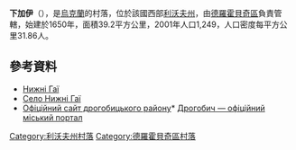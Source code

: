 {{coord|49|20|51|N|23|40|36|E|scale:100000|display=title}}

'''下加伊'''（{{lang-uk|Нижні Гаї}}），是[[烏克蘭|烏克蘭]]的村落，位於該國西部[[利沃夫州|利沃夫州]]，由[[德羅霍貝奇區|德羅霍貝奇區]]負責管轄，始建於1650年，面積39.2平方公里，2001年人口1,249，人口密度每平方公里31.86人。

==參考資料==
*[http://gska2.rada.gov.ua/pls/z7502/A005?rf7571=42958 Нижні Гаї]{{dead link|date=2017年11月 |bot=InternetArchiveBot |fix-attempted=yes }}
* [http://gska2.rada.gov.ua/pls/z7502/A005?rdat1=21.06.2006&rf7571=19447 Село Нижні Гаї]{{dead link|date=2017年11月 |bot=InternetArchiveBot |fix-attempted=yes }}
* [https://web.archive.org/web/20100706210815/http://www.rajon.drohobych.com.ua/ Офіційний сайт дрогобицького району]* [http://www.drohobych.com Дрогобич — офіційний міський портал]{{Wayback|url=http://www.rajon.drohobych.com.ua/ |date=20100706210815 }}

{{DEFAULTSORT:Нижні Гаї}}
[[Category:利沃夫州村落|Category:利沃夫州村落]]
[[Category:德羅霍貝奇區村落|Category:德羅霍貝奇區村落]]


{{Lviv-geo-stub}}